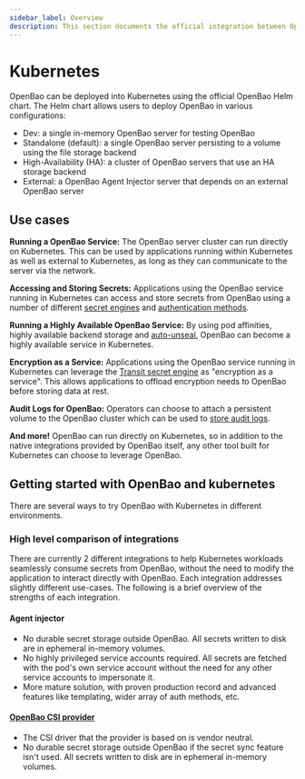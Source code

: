 ```yaml
---
sidebar_label: Overview
description: This section documents the official integration between OpenBao and Kubernetes.
---
```

# Kubernetes

OpenBao can be deployed into Kubernetes using the official OpenBao Helm chart.
The Helm chart allows users to deploy OpenBao in various configurations:

- Dev: a single in-memory OpenBao server for testing OpenBao
- Standalone (default): a single OpenBao server persisting to a volume using the file storage backend
- High-Availability (HA): a cluster of OpenBao servers that use an HA storage backend
- External: a OpenBao Agent Injector server that depends on an external OpenBao server

## Use cases

**Running a OpenBao Service:** The OpenBao server cluster can run directly on Kubernetes.
This can be used by applications running within Kubernetes as well as external to
Kubernetes, as long as they can communicate to the server via the network.

**Accessing and Storing Secrets:** Applications using the OpenBao service running in
Kubernetes can access and store secrets from OpenBao using a number of different
[secret engines](/docs/secrets) and [authentication methods](/docs/auth).

**Running a Highly Available OpenBao Service:** By using pod affinities, highly available
backend storage and [auto-unseal](/docs/concepts/seal#auto-unseal),
OpenBao can become a highly available service in Kubernetes.

**Encryption as a Service:** Applications using the OpenBao service running in Kubernetes
can leverage the [Transit secret engine](/docs/secrets/transit)
as "encryption as a service". This allows applications to offload encryption needs
to OpenBao before storing data at rest.

**Audit Logs for OpenBao:** Operators can choose to attach a persistent volume
to the OpenBao cluster which can be used to [store audit logs](/docs/audit).

**And more!** OpenBao can run directly on Kubernetes, so in addition to the
native integrations provided by OpenBao itself, any other tool built for
Kubernetes can choose to leverage OpenBao.

## Getting started with OpenBao and kubernetes

There are several ways to try OpenBao with Kubernetes in different environments.

### High level comparison of integrations

There are currently 2 different integrations to help Kubernetes workloads
seamlessly consume secrets from OpenBao, without the need to modify the
application to interact directly with OpenBao. Each integration addresses
slightly different use-cases. The following is a brief overview of the strengths
of each integration.

#### Agent injector

- No durable secret storage outside OpenBao. All secrets written to disk are in ephemeral in-memory volumes.
- No highly privileged service accounts required. All secrets are fetched with the pod's own service account without the need for any other service accounts to impersonate it.
- More mature solution, with proven production record and advanced features like templating,
  wider array of auth methods, etc.

<!-- The secrets operator is not yet working. -->
<!-- TODO: uncomment once it is -->
<!-- #### OpenBao Secrets Operator -->

<!-- - More native UX for app developers. Workloads can mount Kubernetes secrets without adding any OpenBao-specific configuration. -->
<!-- - Reduced load on OpenBao. Secrets are synced per CRD instead of per consuming pod. -->
<!-- - Better OpenBao secret availability. Kubernetes secrets act as a durable cluster-local cache of OpenBao secrets. -->

#### [OpenBao CSI provider](https://github.com/openbao/openbao-csi-provider)

- The CSI driver that the provider is based on is vendor neutral.
- No durable secret storage outside OpenBao if the secret sync feature isn't used. All secrets written to disk are in ephemeral in-memory volumes.
